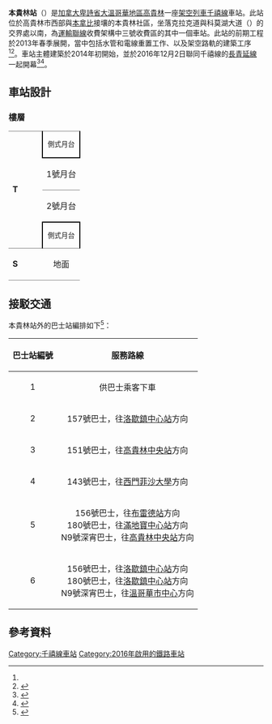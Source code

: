{{Infobox Station 
| Title         = 本貴林站
| EngTitle      = {{lang|en|Burquitlam Station}}
| ImageName     = Burquitlam Station Exterior.jpg
| linecolour    = #FFD520
| Code          = 
| Operator      = [[運輸聯線|運輸聯線]]
| Line          = [[溫哥華架空列車|溫哥華架空列車]][[千禧線|千禧線]]
| Place         = {{CAN}}[[卑詩省|卑詩省]][[高貴林|高貴林]]
| StartDate     = 2016年12月2日
| RouteType     = Metro
| MTSystem      = 溫哥華架空列車
| MTType        = 高架車站
| MTPlatformType= [[側式月台|側式月台]]<ref name="infosheet">{{cite web|url=http://www.evergreenline.gov.bc.ca/documents/InformationSheets/130607_BurquitlamStation.pdf|title=Information Sheet: Coquitlam - Burquitlam Station|date=2013-06|publisher=British Columbia Ministry of Transportation|accessdate=2013-06-14|archive-url=https://web.archive.org/web/20130829003254/http://www.evergreenline.gov.bc.ca/documents/InformationSheets/130607_BurquitlamStation.pdf|archive-date=2013-08-29|dead-url=yes}}</ref>
| MTPlatformNum = 2
| yearly ridership = 
}}
'''本貴林站'''（{{lang-en|Burquitlam Station}}）是[[加拿大|加拿大]][[卑詩省|卑詩省]][[大溫哥華地區|大溫哥華地區]][[高貴林|高貴林]]一座[[溫哥華架空列車|架空列車]][[千禧線|千禧線]]車站。此站位於高貴林市西部與[[本拿比|本拿比]]接壤的本貴林社區，坐落克拉克道與科莫湖大道（{{lang|en|Como Lake Avenue}}）的交界處以南，為[[運輸聯線|運輸聯線]]收費架構中三號收費區的其中一個車站。此站的前期工程於2013年春季展開，當中包括水管和電線重置工作、以及架空路軌的建築工序<ref name="infosheet"/><ref>{{cite web|url=http://www.evergreenline.gov.bc.ca/documents/CommunityUpdates/130327_CommunityUpdate5.pdf|title=Community Update No. 5 - Looking ahead: Evergreen Line construction activities|date=2013-06|publisher=British Columbia Ministry of Transportation|accessdate=2013-06-14|archive-url=https://web.archive.org/web/20130605160313/http://www.evergreenline.gov.bc.ca/documents/CommunityUpdates/130327_CommunityUpdate5.pdf|archive-date=2013-06-05|dead-url=yes}}</ref>。車站主體建築於2014年初開始，並於2016年12月2日聯同千禧線的[[長青延線|長青延線]]一起開幕<ref name="open-date">{{cite news|last1=Brown|first1=Scott|title=TransLink will open Evergreen Line on Dec. 2|date=2016-11-07|accessdate=2016-11-07|work=Vancouver Sun|url=http://vancouversun.com/news/local-news/translink-will-open-evergreen-line-on-dec-2|archive-date=2016-11-07|archive-url=https://web.archive.org/web/20161107222150/http://vancouversun.com/news/local-news/translink-will-open-evergreen-line-on-dec-2|dead-url=no}}</ref><ref>{{Cite news|url=http://bc.ctvnews.ca/tri-cities-rejoice-the-long-awaited-evergreen-line-opens-1.3186748|title=Tri-Cities rejoice: The long-awaited Evergreen Line opens|publisher=CTV Vancouver|date=2016-12-02|accessdate=2016-12-02|archive-date=2016-12-03|archive-url=https://web.archive.org/web/20161203153512/http://bc.ctvnews.ca/tri-cities-rejoice-the-long-awaited-evergreen-line-opens-1.3186748|dead-url=no}}</ref>。

==車站設計==
===樓層===
{|cellspacing=0 cellpadding=3
|-
|style="border-top:solid 1px gray;border-bottom:solid 1px gray;" width=50 valign=top rowspan=4|'''T'''
|style="border-top:solid 1px gray;border-right:solid 2px black;border-left:solid 2px black;border-bottom:solid 2px black;font-size:smaller;" colspan=2 align=center|側式月台
|-
|style="border-bottom:solid 1px gray;" valign=top|1號月台
|style="border-bottom:solid 1px gray;" valign=top|{{arrow|L}} [[File:Translinkmillennium.svg|25px]] [[千禧線|千禧線]][[長青延線|長青延線]]往[[溫哥華社區學院－克拉克站|溫哥華社區學院－克拉克站]]<small>（[[洛歇鎮中心站|洛歇鎮中心站]]）</small>
|-
|2號月台
|[[File:Translinkmillennium.svg|25px]] [[千禧線|千禧線]][[長青延線|長青延線]]往[[拉法基湖－道格拉斯站|拉法基湖－道格拉斯站]]<small>（[[滿地寶中心站|滿地寶中心站]]）</small> {{arrow|R}}
|-
|style="border-top:solid 2px black;border-right:solid 2px black;border-left:solid 2px black;border-bottom:solid 1px gray;font-size:smaller;" colspan=2 align=center|側式月台
|-
|style="border-bottom:solid 1px gray;" valign=top|'''S'''
|style="border-bottom:solid 1px gray;" valign=top|地面
|style="border-bottom:solid 1px gray;" valign=top|出入口、自動售票機、驗票閘門
|}

==接駁交通==
本貴林站外的巴士站編排如下<ref>{{cite web|url=http://www.translink.ca/en/Schedules-and-Maps/SkyTrain/Millennium-Line-Stations/Burquitlam-Station.aspx|title=Burquitlam Station|publisher=TransLink|accessdate=2016-12-08|archive-url=https://web.archive.org/web/20161221114652/http://www.translink.ca/en/Schedules-and-Maps/SkyTrain/Millennium-Line-Stations/Burquitlam-Station.aspx|archive-date=2016-12-21|dead-url=yes}}</ref>：
{|class="wikitable"
!巴士站編號
!服務路線
|-
| align="center" | 1
| align="center" | 供巴士乘客下車
|-
| align="center" | 2
| align="center" | 157號巴士，往[[洛歇鎮中心站|洛歇鎮中心站]]方向
|-
| align="center" | 3
| align="center" | 151號巴士，往[[高貴林中央站|高貴林中央站]]方向
|-
| align="center" | 4
| align="center" | 143號巴士，往[[西門菲沙大學|西門菲沙大學]]方向
|-
| align="center" | 5
| align="center" | 156號巴士，往[[布雷德站|布雷德站]]方向<br>180號巴士，往[[滿地寶中心站|滿地寶中心站]]方向<br>N9號深宵巴士，往[[高貴林中央站|高貴林中央站]]方向
|-
| align="center" | 6
| align="center" | 156號巴士，往[[洛歇鎮中心站|洛歇鎮中心站]]方向<br>180號巴士，往[[洛歇鎮中心站|洛歇鎮中心站]]方向<br>N9號深宵巴士，往[[溫哥華市中心|溫哥華市中心]]方向
|}

==參考資料==
{{Reflist}}

{{溫哥華架空列車車站}}

[[Category:千禧線車站|Category:千禧線車站]]
[[Category:2016年啟用的鐵路車站|Category:2016年啟用的鐵路車站]]